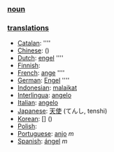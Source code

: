 === [[noun]] ===

=== [[translation]]s ===

*[[Catalan]]: [[]] ''''
*[[Chinese]]: [[]] ()
*[[Dutch]]: [[engel]] ''''
*[[Finnish]]: [[]]
*[[French]]: [[ange]] ''''
*[[German]]: [[Engel]] ''''
*[[Indonesian]]: [[malaikat]]
*[[Interlingua]]: [[angelo]]
*[[Italian]]: [[angelo]]
*[[Japanese]]: [[天使]] (てんし, tenshi)
*[[Korean]]: [[]] [] ()
*[[Polish]]: [[]]
*[[Portuguese]]: [[anjo]] ''m''
*[[Spanish]]: [[ángel]] ''m''
